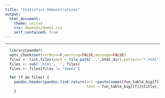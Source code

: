 ```yaml
---
title: "Statistics Demonstrations"
output:
  html_document:
    theme: united
    css: depends/demos.css  
    self_contained: true
---
```

***

```r
  library(pander)
  opts_chunk$set(verbose=F,warning=FALSE,message=FALSE)
  files <- list.files(path = file.path('..',html_dir),pattern="*.html")
  files <- sub('.html', '', files)
  files <- files[files != "demos"]
```

```r
  for (f in files) { 
    pandoc.header(pandoc.link.return(url =paste(names(fun_table_big[f]),'.html',sep=''),
                                     text = fun_table_big[[f]]$title),level=2)
    }
```